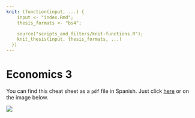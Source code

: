 ```yaml
---
knit: (function(input, ...) {
    input <- "index.Rmd";
    thesis_formats <- "bs4";

    source("scripts_and_filters/knit-functions.R");
    knit_thesis(input, thesis_formats, ...)
  })
---
```


# Economics 3

You can find this cheat sheet as a `pdf` file in Spanish.
Just click [here](files/02-econ3.pdf) or on the image below.

::: {.row}
:::::: {.col-sm-6 .thesis-cover}
<a href="files/02-econ3.pdf"><img src="figures/02-econ3.png"/></a>
::::::
:::
